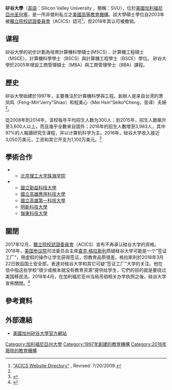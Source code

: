 {{noteTA
|1=zh-hant:聖荷西;zh-hans:圣荷西;zh-cn:圣何塞
}}
{{Infobox university
 |name              = 矽谷大學
 |native_name       = Silicon Valley University
 |SealImage         = [[File:SVU_logo.png|220px]]
 |image_name        = 
 |image_size        = 
 |caption           = 
 |established       = 1997年<ref>[http://kepler.sos.ca.gov/cbs.aspx California Secretary of State: Business Search/Business Entity Detail—"Silicon Valley University"—Entity Number: C2057510; Date Filed: 10/07/1997; Status: Active] {{webarchive|url=https://web.archive.org/web/20100402014221/http://kepler.sos.ca.gov/cbs.aspx |date=2010-04-02 }} Accessed April 26, 2011</ref>
 |closed = 2018年
 |type              = [[私立|私立]]
 |chairman          = 蕭鳳鳴 博士
 |city              = [[聖荷西_(加利福尼亞州)|圣何塞]]
 |state             = [[加利福尼亞州|加利福尼亞州]]
 |country           = {{USA}}
 |website           = {{URL|http://www.svuca.edu/}}
 |logo              = 
 |footnotes         = 
}}
'''矽谷大學'''（[[英語|英語]]：Silicon Valley University ，簡稱：SVU），位於[[美國|美國]][[加利福尼亞州|加利福尼亞州]][[聖荷西_(加利福尼亞州)|圣何塞]]，是一所非營利私立之[[美國|美國]][[高等教育機構|高等教育機構]]。該大學碩士學位自2003年被[[獨立院校認證委員會|獨立院校認證委員會]]（ACICS）認可<ref>[http://www.acics.org/uploadedFiles/Publications/7_20_09.pdf "ACICS Website Directory"]  {{webarchive|url=https://www.webcitation.org/60iiMuVRG?url=http://www.acics.org/uploadedFiles/Publications/7_20_09.pdf |date=2011-08-05 }}, Revised: 7/20/2009.</ref>，但2018年其认可被撤销。
==课程==
矽谷大學的初步計劃為培育計算機科學碩士(MSCS) 、計算機工程碩士（MSCE）、計算機科學學士（BSCS）與計算機工程學士（BSCE）學位。 矽谷大學於2005年增設工商管理碩士（MBA）與工商管理學士（BBA）課程。

==歷史==
矽谷大學始建於1997年，主要專注於計算機科學與工程。創辦人是来自台湾的萧凤鸣（Feng-Min“Jerry”Shiao）和程美心（Mei Hsin“Seiko”Cheng，音译）夫婦<ref name=voa201804/>。

從2008年到2014年，该校每年平均招生人数为300人；到2015年，招生人数飙升至3,600人以上，而且幾乎全數来自国外；2016年的招生人數增至3,983人，其中97%的人報讀研究生课程，并以计算机科学为主。2016年，硅谷大学收入接近3,050万美元，工资和其它开支为1,100万美元。<ref name=sfc2018>{{Cite news |url=https://www.sfchronicle.com/business/article/Silicon-Valley-college-called-visa-mill-12849677.php |script-title=en:Silicon Valley college, called ‘visa mill,’ shut down with millions missing |work=San Francisco Chronicle |date=2018-04-19 |accessdate=2018-04-24 |archive-date=2018-04-24 |archive-url=https://web.archive.org/web/20180424020606/https://www.sfchronicle.com/business/article/Silicon-Valley-college-called-visa-mill-12849677.php |dead-url=no }}</ref>

==學術合作==
*{{CHN}}
**[[北京理工大学珠海学院|北京理工大学珠海学院]]
*{{TWN}}
**[[國立勤益科技大學|國立勤益科技大學]]
**[[國立高雄應用科技大學|國立高雄應用科技大學]]
**[[國立高雄第一科技大學|國立高雄第一科技大學]]
**[[明新科技大學|明新科技大學]]
**[[嶺東科技大學|嶺東科技大學]]

==關閉==
2017年12月，[[獨立院校認證委員會|獨立院校認證委員會]]（ACICS）宣布不再承认硅谷大学的资格。2018年，[[美国参议院|美国参议院]]司法委员会主席[[查克·格拉斯利|查克·格拉斯利]]质疑硅谷大学可能是一个“签证工厂”，用虚假的操作让学生获得签证，但教育品质很差。格拉斯利於2018年3月22日致函国土安全部，表達对硅谷大学和其它可疑“签证工厂”大学的关注。他在信中指这些学校“很少或根本就没有教育资源”提供给学生，它們的目的就是要绕过美国移民法。2018年4月，在加利福尼亚州当局吊销相关办学执照之後，硅谷大学宣佈關閉。<ref name=voa201804>{{Cite news |url=https://www.voachinese.com/a/chinese-university-20180423/4361368.html |title=加州硅谷台湾裔夫妇创办的私立大学变“签证工厂”遭关闭 |publisher=美國之音 |date=2018-04-24 |accessdate=2018-04-24 |archive-date=2018-04-24 |archive-url=https://web.archive.org/web/20180424003620/https://www.voachinese.com/a/chinese-university-20180423/4361368.html |dead-url=no }}</ref>

==參考資料==
{{Reflist}}

==外部連結==
*[http://www.svuca.edu/ 美國加州矽谷大學官方網站] {{Wayback|url=http://www.svuca.edu/ |date=20140521055555 }}{{En_icon}}

[[Category:加利福尼亞州大學|Category:加利福尼亞州大學]]
[[Category:1997年創建的教育機構|Category:1997年創建的教育機構]]
[[Category:2018年廢除的教育機構|Category:2018年廢除的教育機構]]